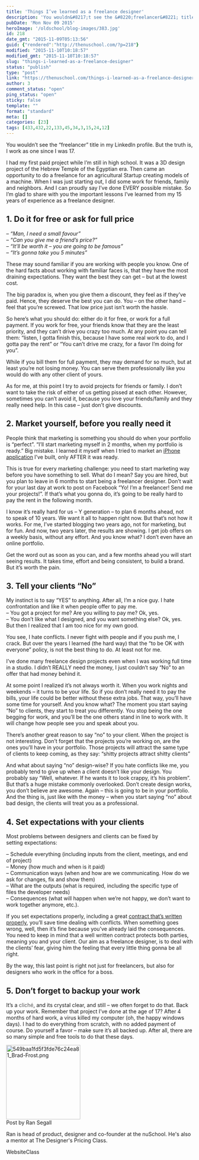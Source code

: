 ```yaml
---
title: 'Things I’ve learned as a freelance designer'
description: 'You wouldn&#8217;t see the &#8220;freelancer&#8221; title in my LinkedIn profile. But the truth is, I work as one since I was 17. I had my first paid project while I’m still in high school. It was a 3D design project of the Hebrew Temple of the Egyptian era. Then came an opportunity to do a freelance [&hellip;]'
pubDate: 'Mon Nov 09 2015'
heroImage: '/oldschool/blog-images/383.jpg'
id: 218
date_gmt: "2015-11-09T05:13:56"
guid: {"rendered":"http://thenuschool.com/?p=218"}
modified: "2015-11-10T10:18:57"
modified_gmt: "2015-11-10T10:18:57"
slug: "things-i-learned-as-a-freelance-designer"
status: "publish"
type: "post"
link: "https://thenuschool.com/things-i-learned-as-a-freelance-designer/"
author: 3
comment_status: "open"
ping_status: "open"
sticky: false
template: ""
format: "standard"
meta: []
categories: [23]
tags: [433,432,22,133,45,34,3,15,24,12]
---
```


<p>You wouldn&#8217;t see the &#8220;freelancer&#8221; title in my LinkedIn profile. But the truth is, I work as one since I was 17.</p>
<p>I had my first paid project while I’m still in high school. It was a 3D design project of the Hebrew Temple of the Egyptian era. Then came an opportunity to do a freelance for an agricultural Startup creating models of a machine. When I was just starting out, I did some work for friends, family and neighbors. And I can proudly say I&#8217;ve done EVERY possible mistake. So I&#8217;m glad to share with you the important lessons I&#8217;ve learned from my 15 years of experience as a freelance designer.</p>
<h2><strong>1. Do it for free or ask for full price</strong></h2>
<p><em>&#8211; &#8220;Man, I need a small favour&#8221;</em><br />
<em>&#8211; &#8220;Can you give me a friend&#8217;s price?”</em><br />
<em>&#8211; &#8220;It&#8217;ll be worth it &#8211; you are going to be famous&#8221;</em><br />
<em>&#8211; &#8220;It&#8217;s <span id="93c7a95d-8bf7-4af3-bd6e-0af67894cc35" class="GINGER_SOFTWARE_mark"><span id="95a56f8c-9087-48cd-afe0-43fdb0ba126a" class="GINGER_SOFTWARE_mark"><span id="b6ba13ee-1363-4f9b-8740-1ea7855b7112" class="GINGER_SOFTWARE_mark">gonna</span></span></span> take you 5 minutes&#8221;</em></p>
<p>These may sound familiar if you are working with people you know. One of the hard facts about working with familiar faces is, that they have the most draining expectations. They want the best they can get &#8211; but at the lowest cost.</p>
<p>The big paradox is, when you give them a discount, they feel as if they&#8217;ve paid. Hence, they deserve the best you can do. You &#8211; on the other hand &#8211; feel that you&#8217;re screwed. That low price just isn&#8217;t worth the hassle.</p>
<p>So here&#8217;s what you should do: either do it for free, or work for a full payment. If you work for free, your friends know that they are the least priority, and they can&#8217;t drive you crazy too much. At any point you can tell them: &#8220;listen, I gotta finish this, because I have some real work to do, and I <span id="dcd6ed05-38fa-431b-bba6-efbe5ce5fb3e" class="GINGER_SOFTWARE_mark"><span id="44d4f800-b57b-4fb1-aabd-3566e3a6e8f2" class="GINGER_SOFTWARE_mark"><span id="4a7aea80-098f-4257-ad1c-b7aab1657280" class="GINGER_SOFTWARE_mark"><span id="08c3a087-7a04-4957-a6ed-43c2fc7d6e5d" class="GINGER_SOFTWARE_mark">gotta</span></span></span></span> pay the rent&#8221; or &#8220;You can&#8217;t drive me crazy, for a favor I&#8217;m doing for you&#8221;.</p>
<p>While if you bill them for full payment, they may demand for so much, but at least you&#8217;re not losing money. You can serve them professionally like you would do with any other client of yours.</p>
<p>As for me, at this point I try to avoid projects for friends or family. I don&#8217;t want to take the risk of either of us getting pissed at each other. However, sometimes you can&#8217;t avoid it, because you love your friends/family and they really need help. In this case – just don&#8217;t give discounts.</p>
<h2><strong>2. Market yourself, before you really need it</strong></h2>
<p>People think that marketing is something you should do when your portfolio is &#8220;perfect&#8221;. &#8220;I&#8217;ll start marketing myself in 2 months, when my portfolio is ready.&#8221; Big mistake. I learned it myself when I tried to market an <a href="https://www.google.co.il/url?sa=t&amp;rct=j&amp;q=&amp;esrc=s&amp;source=web&amp;cd=1&amp;cad=rja&amp;ved=0CCkQFjAA&amp;url=https%3A%2F%2Fitunes.apple.com%2Fil%2Fapp%2Fmuz-daily-inspiring-quotes%2Fid588645706%3Fmt%3D8&amp;ei=mhECU_DBLMagtAbauYBY&amp;usg=AFQjCNHpb6VJLwYfzk_Ss2CXsrdc-Y-fAg&amp;sig2=dLnV4tzgAApJ0yTRSVnbjw&amp;bvm=bv.61535280,d.Yms" target="_blank">iPhone application</a> I&#8217;ve built, only AFTER it was ready.</p>
<p>This is true for every marketing challenge: you need to start marketing way before you have something to sell. What do I mean? Say you are hired, but you plan to leave in 6 months to start being a freelancer designer. Don&#8217;t wait for your last day at work to post on Facebook &#8220;Yo! I&#8217;m a freelancer! Send me your projects!&#8221;. If that&#8217;s what you <span id="e9628136-9f6f-477e-86e2-91cf234d52ca" class="GINGER_SOFTWARE_mark"><span id="f375940f-0ce1-4e32-aa06-da5de8c218ea" class="GINGER_SOFTWARE_mark">gonna</span></span> do, it&#8217;s going to be really hard to pay the rent in the following month.</p>
<p>I know it&#8217;s really hard for us &#8211; <span id="7dc09429-d00f-4537-ba07-61991f0e4f6b" class="GINGER_SOFTWARE_mark"><span id="04d4eef6-354a-4282-b4e5-985a62e1d5ca" class="GINGER_SOFTWARE_mark">Y</span></span> generation &#8211; to plan 6 months ahead, not to speak of 10 years. We want it all to happen right now. But that&#8217;s not how it works. For me, I&#8217;ve started blogging two years ago, not for marketing, but for fun. And now, two years later, the results are showing. I get job offers on a weekly basis, without any effort. And you know what? I don&#8217;t even have an online portfolio.</p>
<p>Get the word out as soon as you can, and a few months ahead you will start seeing results. It takes time, effort and being consistent, to build a brand. But it&#8217;s worth the pain.</p>
<h2><strong>3. Tell your clients &#8220;No&#8221;</strong></h2>
<p>My instinct is to say &#8220;YES&#8221; to anything. After all, I&#8217;m a nice guy. I hate confrontation and like it when people offer to pay me.<br />
&#8211; You got a project for me? Are you willing to pay me? Ok, yes.<br />
&#8211; You don&#8217;t like what I designed, and you want something else? Ok, yes.<br />
But then I realized that I am too nice for my own good.</p>
<p>You see, I hate <span id="619dd637-ee48-441b-82ce-e4a8b9b71914" class="GINGER_SOFTWARE_mark"><span id="5ddfabe8-1bf5-432b-8ef1-e4d2de18f7c0" class="GINGER_SOFTWARE_mark">conflicts</span></span>. I never fight with people and if you push me, I crack. But over the years I learned (the hard way) that the &#8220;to be OK with everyone&#8221; policy, is not the best thing to do. At least not for me.</p>
<p>I&#8217;ve done many freelance design projects even when I was working full time in a studio. I didn&#8217;t REALLY need the money, I just couldn&#8217;t say &#8220;No&#8221; to an offer that had money behind it.</p>
<p>At some point I realized it&#8217;s not always worth it. When you work nights and weekends &#8211; it turns to be your life. So if you don&#8217;t really need it to pay the bills, your life could be better without these extra jobs. That way, you&#8217;ll have some time for yourself. And you know what? The moment you start saying &#8220;No&#8221; to clients, they start to treat you differently. You stop being the one begging for work, and you&#8217;ll be the one others stand in line to work with. It will change how people see you and speak about you.</p>
<p>There&#8217;s another great reason to say &#8220;no&#8221; to your client. When the project is not interesting. Don&#8217;t forget that the projects you&#8217;re working on, are the ones you&#8217;ll have in your portfolio. Those projects will attract the same type of clients to keep coming, as they say: &#8220;shitty projects attract shitty clients&#8221;</p>
<p>And what about saying &#8220;no&#8221; design-wise? If you hate conflicts like me, you probably tend to give up when a client doesn&#8217;t like your design. You probably say &#8220;Well, whatever. If he wants it to look crappy, it&#8217;s his problem&#8221;. But that&#8217;s a huge mistake commonly overlooked. Don&#8217;t <span id="01038059-3779-47e4-82f7-c3bcdac7935b" class="GINGER_SOFTWARE_mark"><span id="9e7408a2-6360-4414-8c5d-8052733d7725" class="GINGER_SOFTWARE_mark">create design</span></span> works, you don&#8217;t believe are awesome. Again &#8211; this is going to be in your portfolio. And the thing is, just like with the money &#8211; when you start saying &#8220;no&#8221; about bad design, the clients will treat you as a professional.</p>
<h2><strong>4. Set expectations with your clients</strong></h2>
<p>Most problems between designers and clients can be fixed by setting expectations:</p>
<p>&#8211; Schedule everything (including inputs from the client, meetings, and end of project)<br />
&#8211; Money (how much and when is it paid)<br />
&#8211; Communication ways (when and how are we communicating. How do we ask for changes, fix and show them)<br />
&#8211; What are the outputs (what is required, including the specific type of files the developer needs)<br />
&#8211; Consequences (what will happen when we&#8217;re not happy, we don&#8217;t want to work together anymore, etc.).</p>
<p>If you set expectations properly, including a great <a href="http://thenuschool.com/three-principles-your-contract-must-align-with/" target="_blank">contract that&#8217;s written properly</a>, you’ll save time dealing with conflicts. When something goes wrong, well, then it&#8217;s fine because you&#8217;ve already laid the consequences. You need to keep in mind that a well written contract protects both parties, meaning you and your client. Our aim as a freelance designer, is to deal with the clients&#8217; fear, giving him the feeling that every little thing <span id="0da1df94-2e28-4a02-b501-fbeb4b3b4de8" class="GINGER_SOFTWARE_mark"><span id="bd3b01d3-d060-4b89-bbb3-5c17d0b0aada" class="GINGER_SOFTWARE_mark"><span id="8d099334-3340-4f76-807f-177f1d9052d8" class="GINGER_SOFTWARE_mark"><span id="de2e572c-480f-4c2a-ae12-a3ccc09f9201" class="GINGER_SOFTWARE_mark">gonna</span></span></span></span> be all right.</p>
<p>By the way, this last point is right not just for freelancers, but also for designers who work in the office for a boss.</p>
<h2><strong>5. Don&#8217;t forget to backup your work</strong></h2>
<p>It&#8217;s a <span style="color: #545454;">cliché</span>, and its crystal clear, and still – we often forget to do that. Back up your work. Remember that project I&#8217;ve done at the age of 17? After 4 months of hard work, a virus killed my computer (oh, the happy windows days). I had to do everything from scratch, with no added payment of <span id="ae3d86a2-419d-48da-b96d-b7a0190515d9" class="GINGER_SOFTWARE_mark">course</span>. Do yourself a favor &#8211; make sure it&#8217;s all backed up. After all, there are so many simple and free tools to do that these days.</p>
<div class="nuyearpost"><img class="nuyeardesigner" src="https://d1h06o8peg3yk5.cloudfront.net/wp-content/uploads/2015/01/Ran-Segall-Face-Image.jpg" width="200" alt="549baa1fd5f3fde76c24ea81_Brad-Frost.png">
          <div class="nuyeardesignername">Post by Ran Segall</div>
          <p class="postparagraphtext nuyeartext">Ran is head of product, designer and co-founder at the nuSchool. He's also a mentor at The Designer's Pricing Class.</p>
          <div class="nuyearlinkblock"><a target="_blank" style="text-decoration:none" class="nuyearlink" href="http://ransegall.com">Website</a><a target="_blank" style="text-decoration:none" class="nuyearlink" href="http://thenuschool.com/the-pricing-class/?from=blog">Class</a>
          </div>
        </div>